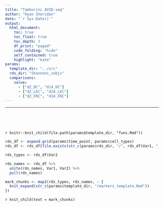 ```yaml
---
title: "Tamburini AVID-seq"
author: "Ryan Sheridan"
date: "`r Sys.Date()`"
output:
  html_document:
    toc: true
    toc_float: true
    toc_depth: 3
    df_print: "paged"
    code_folding: "hide"
    self_contained: true
    highlight: "kate"
params:
  template_dir: "../src"
  rds_dir: "Shannons_sobjs"
  comparisons:
    value:
      - ["d2_DC", "d14_DC"]
      - ["d2_LEC", "d14_LEC"]
      - ["d2_FRC", "d14_FRC"]
---
```


---

<br>

<br>

`r knitr::knit_child(file.path(params$template_dir, "funs.Rmd"))`

```r

rds_df <- expand.grid(params$time_point, params$cell_types)
rds_df <- rds_df[file.exists(str_c(params$rds_dir, "/", rds_df$Var1, "_", rds_df$Var2, "_so.rds")), ]

rds_types <- rds_df$Var2

rds_names <- rds_df %>%
  unite(rds_names, Var1, Var2) %>%
  pull(rds_names)

mark_chunks <- map2(rds_types, rds_names, ~ {
  knit_expand(str_c(params$template_dir, "/markers_template.Rmd"))
})

```

`r knit_child(text = mark_chunks)`


